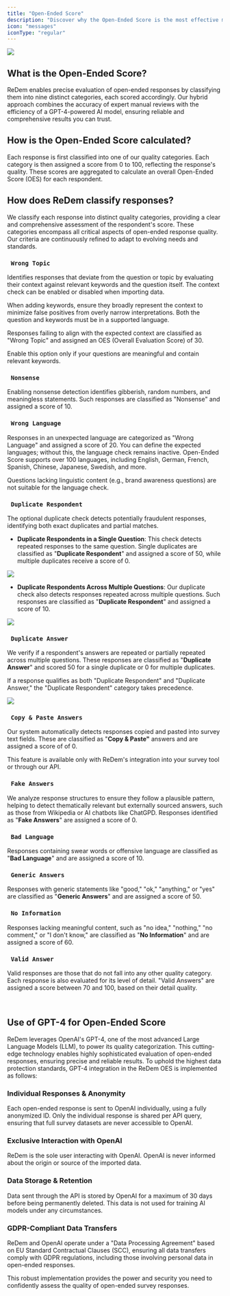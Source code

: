 ```yaml
---
title: "Open-Ended Score"
description: "Discover why the Open-Ended Score is the most effective method for detecting poor data quality."
icon: "messages"
iconType: "regular"
---
```


![](</images/Open-Ended-Responses Evaluation Example.png>)

## What is the Open-Ended Score?

ReDem enables precise evaluation of open-ended responses by classifying them into nine distinct categories, each scored accordingly. Our hybrid approach combines the accuracy of expert manual reviews with the efficiency of a GPT-4-powered AI model, ensuring reliable and comprehensive results you can trust.

## How is the Open-Ended Score calculated?

Each response is first classified into one of our quality categories. Each category is then assigned a score from 0 to 100, reflecting the response's quality. These scores are aggregated to calculate an overall Open-Ended Score (OES) for each respondent.

## How does ReDem classify responses?

We classify each response into distinct quality categories, providing a clear and comprehensive assessment of the respondent's score. These categories encompass all critical aspects of open-ended response quality. Our criteria are continuously refined to adapt to evolving needs and standards.

### `  Wrong Topic  `

Identifies responses that deviate from the question or topic by evaluating their context against relevant keywords and the question itself. The context check can be enabled or disabled when importing data.

When adding keywords, ensure they broadly represent the context to minimize false positives from overly narrow interpretations. Both the question and keywords must be in a supported language.

Responses failing to align with the expected context are classified as "Wrong Topic" and assigned an OES (Overall Evaluation Score) of 30.

Enable this option only if your questions are meaningful and contain relevant keywords.

### `  Nonsense  `

Enabling nonsense detection identifies gibberish, random numbers, and meaningless statements. Such responses are classified as "Nonsense" and assigned a score of 10.

### `  Wrong Language  `

Responses in an unexpected language are categorized as "Wrong Language" and assigned a score of 20. You can define the expected languages; without this, the language check remains inactive. Open-Ended Score supports over 100 languages, including English, German, French, Spanish, Chinese, Japanese, Swedish, and more.

<Note> Questions lacking linguistic content (e.g., brand awareness questions) are not suitable for the language check.</Note>

### `  Duplicate Respondent  `

The optional duplicate check detects potentially fraudulent responses, identifying both exact duplicates and partial matches.

* **Duplicate Respondents in a Single Question**: This check detects repeated responses to the same question. Single duplicates are classified as "**Duplicate Respondent**" and assigned a score of 50, while multiple duplicates receive a score of 0.

![](</images/Duplicate Respondents in Single Question.png>)

* **Duplicate Respondents Across Multiple Questions**: Our duplicate check also detects responses repeated across multiple questions. Such responses are classified as "**Duplicate Respondent**" and assigned a score of 10.

![](</images/Duplicate Respondents in multiple questions.png>)

### `  Duplicate Answer  `

We verify if a respondent's answers are repeated or partially repeated across multiple questions. These responses are classified as "**Duplicate Answer**" and scored 50 for a single duplicate or 0 for multiple duplicates.

<Note> If a response qualifies as both "Duplicate Respondent" and "Duplicate Answer," the "Duplicate Respondent" category takes precedence.</Note>

![](</images/Duplicate Answer.png>)

### `  Copy & Paste Answers  `

Our system automatically detects responses copied and pasted into survey text fields. These are classified as "**Copy & Paste"** answers and are assigned a score of of 0.

<Note> This feature is available only with ReDem's integration into your survey tool or through our API.</Note>

### `  Fake Answers  `

We analyze response structures to ensure they follow a plausible pattern, helping to detect thematically relevant but externally sourced answers, such as those from Wikipedia or AI chatbots like ChatGPD. Responses identified as "**Fake Answers**" are assigned a score of 0.

### `  Bad Language  `

Responses containing swear words or offensive language are classified as "**Bad Language**" and are assigned a score of 10.

### `  Generic Answers  `

Responses with generic statements like "good," "ok," "anything," or "yes" are classified as "**Generic Answers**" and are assigned a score of 50.

### `  No Information  `

Responses lacking meaningful content, such as "no idea," "nothing," "no comment," or "I don't know," are classified as "**No Information**" and are assigned a score of 60.

### `  Valid Answer  `

Valid responses are those that do not fall into any other quality category. Each response is also evaluated for its level of detail. "Valid Answers" are assigned a score between 70 and 100, based on their detail quality.

<br />

## Use of GPT-4 for Open-Ended Score

ReDem leverages OpenAI's GPT-4, one of the most advanced Large Language Models (LLM), to power its quality categorization. This cutting-edge technology enables highly sophisticated evaluation of open-ended responses, ensuring precise and reliable results. To uphold the highest data protection standards, GPT-4 integration in the ReDem OES is implemented as follows:

### Individual Responses & Anonymity

Each open-ended response is sent to OpenAI individually, using a fully anonymized ID. Only the individual response is shared per API query, ensuring that full survey datasets are never accessible to OpenAI.

### Exclusive Interaction with OpenAI

ReDem is the sole user interacting with OpenAI. OpenAI is never informed about the origin or source of the imported data.

### Data Storage & Retention

Data sent through the API is stored by OpenAI for a maximum of 30 days before being permanently deleted. This data is not used for training AI models under any circumstances.

### GDPR-Compliant Data Transfers

ReDem and OpenAI operate under a "Data Processing Agreement" based on EU Standard Contractual Clauses (SCC), ensuring all data transfers comply with GDPR regulations, including those involving personal data in open-ended responses.

This robust implementation provides the power and security you need to confidently assess the quality of open-ended survey responses.